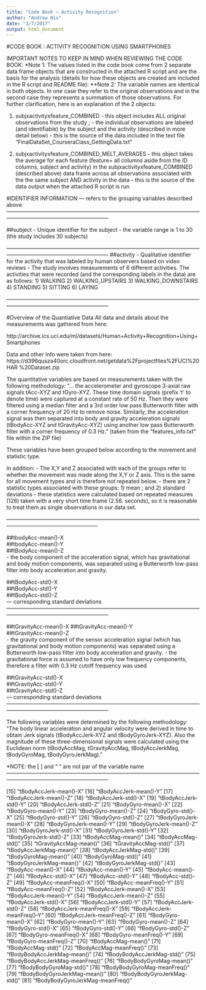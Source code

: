 ```yaml
---
title: "Code Book — Activity Recognition"
author: "Andrew Nix"
date: "3/7/2017"
output: html_document
---
```


#CODE BOOK : ACTIVITY RECOGNITION USING SMARTPHONES

IMPORTANT NOTES TO KEEP IN MIND WHEN REVIEWING THE CODE BOOK: *Note 1:
The values listed in the code book come from 2 separate data frame
objects that are constructed in the attached R script and are the basis
for the analysis (details for how these objects are created are included
in the R script and README file): **Note 2:  The variable names are
identical in both objects.  In one case they refer to the original
observations and in the second case they represents a summation of those
observations.   For further clarification, here is an explanation of the
2 objects:

1) subjxactivityxfeature_COMBINED - this object includes ALL original
observations from the study ; - the individual observations are labeled
(and identifiable) by the subject and the activity (described in more
detail below) - this is the source of the data included in the text file
“FinalDataSet_CourseraClass_GettingData.txt”

2) subjxactivityxfeature_COMBINED_MELT_AVERAGES - this object takes the
average for each feature (feature= all columns aside from the ID
columns, subject and activity) in the
        subjxactivityxfeature_COMBINED (described above) data frame
across all observations associated with the the same subject AND
activity in the data - this is the source of the data output when the
attached R script is run


#IDENTIFIER INFORMATION 
— refers to the grouping variables described
above 
——————————————————————————————————————————————————————— 

##subject -
Unique identifier for the subject - the variable range is 1 to 30 (the
study includes 30 subjects)

——————————————————————————————————————————————————————— 
##activity -
Qualitative identifier for the activity that was labeled by human
observers based on video reviews - The study involves measurements of 6
different activities. The activities that were recorded (and the
corresponding labels in the data) are as follows: 1)  WALKING 2) 
WALKING_UPSTAIRS 3)  WALKING_DOWNSTAIRS 4)   STANDING 5)  SITTING 6) 
LAYING  


———————————————————————————————————————————————————————

#Overview of the Quantiative Data All data and details about the measurements was gathered from here:  

http://archive.ics.uci.edu/ml/datasets/Human+Activity+Recognition+Using+
Smartphones

Data and other info were taken from here:
https://d396qusza40orc.cloudfront.net/getdata%2Fprojectfiles%2FUCI%20HAR
%20Dataset.zip


The quantitative variables are based on measurements taken with the
following methodology: “… the accelerometer and gyroscope 3-axial raw
signals tAcc-XYZ and tGyro-XYZ. These time domain signals (prefix 't' to
denote time) were captured at a constant rate of 50 Hz. Then they were
filtered using a median filter and a 3rd order low pass Butterworth
filter with a corner frequency of 20 Hz to remove noise.  Similarly, the
acceleration signal was then separated into body and gravity
acceleration signals (tBodyAcc-XYZ and tGravityAcc-XYZ) using another
low pass Butterworth filter with a corner frequency of 0.3 Hz.” (taken
from the “features_info.txt” file within the ZIP file)

These variables have been grouped below according to the movement and
statistic type.

In addition: - The X,Y and Z associated with each of the groups refer to
whether the movement was made along the X,Y or Z axis. This is the same
for all movement types and is therefore not repeated below. - there are
2 statistic types associated with these groups: 1) mean ; and 2)
standard deviations - these statistics were calculated based on repeated
measures (128) taken with a very short time frame (2.56. seconds), so it
is reasonable to treat them as single observations in our data set.

—————————————————————————————————————————————————————  

##tbodyAcc-mean()-X  
##tbodyAcc-mean()-Y  
##tBodyAcc-mean()-Z  
- the body component of the  acceleration signal, which has gravitational and body motion components, was separated using a Butterworth low-pass filter
into body acceleration and gravity.

##tBodyAcc-std()-X   
##tBodyAcc-std()-Y  
##tBodyAcc-std()-Z   
— corresponding standard deviations
———————————————————————————————————————————————————————  

##tGravityAcc-mean()-X 
##tGravityAcc-mean()-Y  
##tGravityAcc-mean()-Z  
- the gravity component of the sensor acceleration signal (which has
gravitational and body motion components) was separated using a
Butterworth low-pass filter into body acceleration and gravity. - the
gravitational force is assumed to have only low frequency components,
therefore a filter with 0.3 Hz cutoff frequency was used

##tGravityAcc-std()-X  
##tGravityAcc-std()-Y  
##tGravityAcc-std()-Z  
— corresponding standard deviations
———————————————————————————————————————————————————————

The following variables were determined by the following methodology:
“The body linear acceleration and angular velocity were derived in time
to obtain Jerk signals (tBodyAccJerk-XYZ and tBodyGyroJerk-XYZ). Also
the magnitude of these three-dimensional signals were calculated using
the Euclidean norm (tBodyAccMag, tGravityAccMag, tBodyAccJerkMag,
tBodyGyroMag, tBodyGyroJerkMag).”

*NOTE: the [ ] and “ “ are not par of the variable name
———————————————————————————————————————————————————————

[15] “tBodyAccJerk-mean()-X" [16] "tBodyAccJerk-mean()-Y" [17]
"tBodyAccJerk-mean()-Z" [18] "tBodyAccJerk-std()-X" [19]
"tBodyAccJerk-std()-Y" [20] "tBodyAccJerk-std()-Z" [21]
"tBodyGyro-mean()-X" [22] "tBodyGyro-mean()-Y" [23] "tBodyGyro-mean()-Z"
[24] "tBodyGyro-std()-X" [25] "tBodyGyro-std()-Y" [26]
"tBodyGyro-std()-Z" [27] "tBodyGyroJerk-mean()-X" [28]
"tBodyGyroJerk-mean()-Y" [29] "tBodyGyroJerk-mean()-Z" [30]
"tBodyGyroJerk-std()-X" [31] "tBodyGyroJerk-std()-Y" [32]
"tBodyGyroJerk-std()-Z" [33] "tBodyAccMag-mean()" [34]
"tBodyAccMag-std()" [35] "tGravityAccMag-mean()" [36]
"tGravityAccMag-std()" [37] "tBodyAccJerkMag-mean()" [38]
"tBodyAccJerkMag-std()" [39] "tBodyGyroMag-mean()" [40]
"tBodyGyroMag-std()" [41] "tBodyGyroJerkMag-mean()" [42]
"tBodyGyroJerkMag-std()" [43] "fBodyAcc-mean()-X" [44]
"fBodyAcc-mean()-Y" [45] "fBodyAcc-mean()-Z" [46] "fBodyAcc-std()-X"
[47] "fBodyAcc-std()-Y" [48] "fBodyAcc-std()-Z" [49]
"fBodyAcc-meanFreq()-X" [50] "fBodyAcc-meanFreq()-Y" [51]
"fBodyAcc-meanFreq()-Z" [52] "fBodyAccJerk-mean()-X" [53]
"fBodyAccJerk-mean()-Y" [54] "fBodyAccJerk-mean()-Z" [55]
"fBodyAccJerk-std()-X" [56] "fBodyAccJerk-std()-Y" [57]
"fBodyAccJerk-std()-Z" [58] "fBodyAccJerk-meanFreq()-X" [59]
"fBodyAccJerk-meanFreq()-Y" [60] "fBodyAccJerk-meanFreq()-Z" [61]
"fBodyGyro-mean()-X" [62] "fBodyGyro-mean()-Y" [63] "fBodyGyro-mean()-Z"
[64] "fBodyGyro-std()-X" [65] "fBodyGyro-std()-Y" [66]
"fBodyGyro-std()-Z" [67] "fBodyGyro-meanFreq()-X" [68]
"fBodyGyro-meanFreq()-Y" [69] "fBodyGyro-meanFreq()-Z" [70]
"fBodyAccMag-mean()" [71] "fBodyAccMag-std()" [72]
"fBodyAccMag-meanFreq()" [73] "fBodyBodyAccJerkMag-mean()" [74]
"fBodyBodyAccJerkMag-std()" [75] "fBodyBodyAccJerkMag-meanFreq()" [76]
"fBodyBodyGyroMag-mean()" [77] "fBodyBodyGyroMag-std()" [78]
"fBodyBodyGyroMag-meanFreq()" [79] "fBodyBodyGyroJerkMag-mean()" [80]
"fBodyBodyGyroJerkMag-std()" [81] "fBodyBodyGyroJerkMag-meanFreq()"
